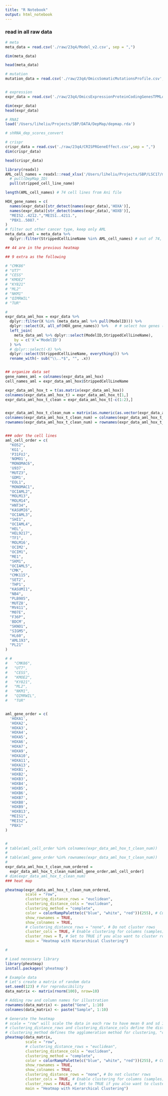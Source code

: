 ```yaml
---
title: "R Notebook"
output: html_notebook
---
```


### read in all raw data
```r
# meta
meta_data = read.csv('./raw/23q4/Model_v2.csv', sep = ",")

dim(meta_data)

head(meta_data)

# mutation
mutation_data = read.csv('./raw/23q4/OmicsSomaticMutationsProfile.csv', sep = ",")


# expression
expr_data = read.csv('./raw/23q4/OmicsExpressionProteinCodingGenesTPMLogp1.csv', sep = ',')

dim(expr_data)
head(expr_data)

# RNAI
load('/Users/liheliu/Projects/SBP/DATA/DepMap/depmap.rda')

# shRNA_dep_scores_convert

# crispr
crispr_data = read.csv('./raw/23q4/CRISPRGeneEffect.csv',sep = ",")
dim(crispr_data)

head(crispr_data)

```


```r
library(readxl)
AML_cell_names = readxl::read_xlsx('/Users/liheliu/Projects/SBP/LSC17/materials/DepMap_AML_Cell_Lines_Hox_KMT2A_Status_etc.xlsx') %>% 
  # pull(DepMap_ID)
  pull(stripped_cell_line_name)

length(AML_cell_names) # 74 cell lines from Ani file

HOX_gene_names = c(
  names(expr_data)[str_detect(names(expr_data),'HOXA')],
  names(expr_data)[str_detect(names(expr_data),'HOXB')],
  "MEIS2..4212.","MEIS1..4211.",
  "PBX1..5087."
)
# filter out other cancer type, keep only AML
meta_data_aml = meta_data %>%
  dplyr::filter(StrippedCellLineName %in% AML_cell_names) # out of 74, only 53 has data in this verion

## 44 are in the previous heatmap

## 9 extra as the following

# "CMK86"
# "UT7"
# "CESS"
# "KMOE2"   
# "KY821"
# "ML2"
# "NKM1"
# "QIMRWIL"
# "TUR"

# 
expr_data_aml_hox = expr_data %>% 
  dplyr::filter(X %in% (meta_data_aml %>% pull(ModelID))) %>% 
  dplyr::select(X, all_of(HOX_gene_names)) %>%   # # select hox genes (in columns)
  left_join(
    meta_data_aml %>% dplyr::select(ModelID,StrippedCellLineName),
    by = c('X'='ModelID')
  ) %>% 
  # dplyr::select(-X) %>% 
  dplyr::select(StrippedCellLineName, everything()) %>% 
  rename_with(~ sub("\\..*$", "", .x))


## organize data set
gene_names_aml = colnames(expr_data_aml_hox)
cell_names_aml = expr_data_aml_hox$StrippedCellLineName

expr_data_aml_hox_t = t(as.matrix(expr_data_aml_hox))
colnames(expr_data_aml_hox_t) = expr_data_aml_hox_t[1,]
expr_data_aml_hox_t_clean = expr_data_aml_hox_t[-c(1:2),]


expr_data_aml_hox_t_clean_num = matrix(as.numeric(as.vector(expr_data_aml_hox_t_clean)), nrow=nrow(expr_data_aml_hox_t_clean), byrow=TRUE)
colnames(expr_data_aml_hox_t_clean_num) = colnames(expr_data_aml_hox_t_clean)
rownames(expr_data_aml_hox_t_clean_num) = rownames(expr_data_aml_hox_t_clean)


### oder the cell lines
aml_cell_order = c(
  "KO52",
  'KG1',
  'P31FUJ',
  'NOMO1',
  "MONOMAC6",
  'U937',
  "MUTZ3",
  'GDM1',
  "EOL1",
  "MONOMAC1",
  "OCIAML2",
  "MOLM13",
  "MOLM14",
  "HNT34",
  "KASUMI6",
  "OCIAML3",
  "SHI1",
  "OCIAML4",
  "HEL",
  "HEL9217",
  "TF1",
  'MOLM16',
  'OCIM2',
  "OCIM1",
  "ME1",
  "SKM1",
  "OCIAML5",
  "CMK",
  "CMK115",
  "SET2",
  'THP1',
  "KASUMI1",
  "NB4",
  "PLB985",
  'MUTZ8',
  "MV411",
  "M07E",
  "F36P",
  'BDCM',
  "SKNO1",
  "SIGM5",
  "HL60",
  "AML193",
  "PL21"
)

# #
#   "CMK86",
#   "UT7",
#   "CESS",
#   "KMOE2",
#   "KY821",
#   "ML2",
#   "NKM1",
#   "QIMRWIL",
#   "TUR"


aml_gene_order = c(
  'HOXA1',
  'HOXA2',
  'HOXA3',
  'HOXA4',
  'HOXA5',
  'HOXA6',
  'HOXA7',
  'HOXA9',
  'HOXA10',
  'HOXA11',
  'HOXA13',
  'HOXB1',
  'HOXB2',
  'HOXB3',
  'HOXB4',
  'HOXB5',
  'HOXB6',
  'HOXB7',
  'HOXB8',
  'HOXB9',
  'HOXB13',
  "MEIS1",
  "MEIS2",
  "PBX1"
)


# 
# table(aml_cell_order %in% colnames(expr_data_aml_hox_t_clean_num))
# 
# table(aml_gene_order %in% rownames(expr_data_aml_hox_t_clean_num))
# 
expr_data_aml_hox_t_clean_num_ordered = 
  expr_data_aml_hox_t_clean_num[aml_gene_order,aml_cell_order]
# dim(expr_data_aml_hox_t_clean_num)
### heat map

pheatmap(expr_data_aml_hox_t_clean_num_ordered,
         scale = "row",
         clustering_distance_rows = "euclidean", 
         clustering_distance_cols = "euclidean",
         clustering_method = "complete",
         color = colorRampPalette(c("blue", "white", "red"))(255), # Custom color scale: Blue (low) -> White (mid) -> Red (high)
         show_rownames = TRUE, 
         show_colnames = TRUE,
         # clustering_distance_rows = "none", # Do not cluster rows
         cluster_cols = TRUE, # Enable clustering for columns (samples)
         cluster_rows = T, # Set to TRUE if you also want to cluster rows (fea
         main = "Heatmap with Hierarchical Clustering")

# 

```

```r
# Load necessary library
library(pheatmap)
install.packages('pheatmap')

# Example data
# Let's create a matrix of random data
set.seed(123) # For reproducibility
data_matrix <- matrix(rnorm(100), nrow=10)

# Adding row and column names for illustration
rownames(data_matrix) <- paste("Gene", 1:10)
colnames(data_matrix) <- paste("Sample", 1:10)

# Generate the heatmap
# scale = "row" will scale the data in each row to have mean 0 and sd 1.
# clustering_distance_rows and clustering_distance_cols define the distance measures for row and column clustering. "euclidean" is the default.
# clustering_method defines the agglomeration method for clustering, "complete" is an example.
pheatmap(data_matrix,
         scale = "row",
         # clustering_distance_rows = "euclidean", 
         clustering_distance_cols = "euclidean",
         clustering_method = "complete",
         color = colorRampPalette(c("blue", "white", "red"))(255), # Custom color scale: Blue (low) -> White (mid) -> Red (high)
         show_rownames = TRUE, 
         show_colnames = TRUE,
         clustering_distance_rows = "none", # Do not cluster rows
         cluster_cols = TRUE, # Enable clustering for columns (samples)
         cluster_rows = FALSE, # Set to TRUE if you also want to cluster rows (fea
         main = "Heatmap with Hierarchical Clustering")

```
